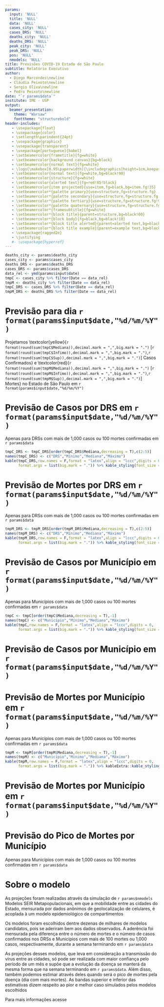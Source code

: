 ```yaml
---
params:
  input: 'NULL'
  title: 'NULL'
  data: 'NULL'
  cases_city: 'NULL'
  cases_DRS: 'NULL'
  deaths_city: 'NULL'
  deaths_DRS: 'NULL'
  peak_city: 'NULL'
  peak_DRS: 'NULL'
  pos: 'NULL'
  nmodels: 'NULL'
title: Previsões COVID-19 Estado de São Paulo
subtitle: Relatório Executivo
author: 
  - Diego Marcondes\newline
  - Cláudia Peixoto\newline
  - Sergio Oliva\newline
  - Pedro Peixoto\newline
date: "`r params$data`"
institute: IME - USP
output: 
  beamer_presentation:
    theme: "Warsaw"
    fonttheme: "structurebold"
header-includes:
   - \usepackage{float}
   - \usepackage{color}
   - \setlength\parindent{24pt}
   - \usepackage{graphicx}
   - \usepackage{transparent}
   - \usepackage[portuguese]{babel}
   - \setbeamercolor{frametitle}{fg=white}
   - \setbeamercolor{background canvas}{bg=black}
   - \setbeamercolor{normal text}{fg=white}
   - \logo{\makebox[0.95\paperwidth]{\includegraphics[height=1cm,keepaspectratio]{logoblack.jpg}\hfill\includegraphics[height=1cm,keepaspectratio]{logo_USP.jpg}}}
   - \setbeamercolor{normal text}{fg=white,bg=black!90}
   - \setbeamercolor{structure}{fg=white}
   - \setbeamercolor{alerted text}{fg=red!85!black}
   - \setbeamercolor{item projected}{use=item,fg=black,bg=item.fg!35}
   - \setbeamercolor*{palette primary}{use=structure,fg=structure.fg}
   - \setbeamercolor*{palette secondary}{use=structure,fg=structure.fg!95!black}
   - \setbeamercolor*{palette tertiary}{use=structure,fg=structure.fg!90!black}
   - \setbeamercolor*{palette quaternary}{use=structure,fg=structure.fg!95!black,bg=black!80}
   - \setbeamercolor*{framesubtitle}{fg=white}
   - \setbeamercolor*{block title}{parent=structure,bg=black!60}
   - \setbeamercolor*{block body}{fg=black,bg=black!10}
   - \setbeamercolor*{block title alerted}{parent=alerted text,bg=black!15}
   - \setbeamercolor*{block title example}{parent=example text,bg=black!15}
   - \usepackage{ragged2e}
   - \justifying
   #- \usepackage{hyperref}
---
```


```r
deaths_city <- params$deaths_city
cases_city <- params$cases_city
deaths_DRS <- params$deaths_DRS
cases_DRS <- params$cases_DRS
data_rel <- ymd(params$input$date)
tmpC <- cases_city %>% filter(Date == data_rel)
tmpM <- deaths_city %>% filter(Date == data_rel)
tmpC_DRS <- cases_DRS %>% filter(Date == data_rel)
tmpM_DRS <- deaths_DRS %>% filter(Date == data_rel)
```

# Previsão para dia `r format(params$input$date,"%d/%m/%Y")`

\noindent Projetamos \textcolor{yellow}{`r format(round(sum(tmpC$Mediana)),decimal.mark = ",",big.mark = ".")` [`r format(round(sum(tmpC$Infimo)),decimal.mark = ",",big.mark = ".")`,`r format(round(sum(tmpC$Sup)),decimal.mark = ",",big.mark = ".")`] Casos Confirmados} e \textcolor{red}{`r format(round(sum(tmpM$Mediana)),decimal.mark = ",",big.mark = ".")` [`r format(round(sum(tmpM$Infimo)),decimal.mark = ",",big.mark = ".")`,`r format(round(sum(tmpM$Sup)),decimal.mark = ",",big.mark = ".")`] Mortes} no Estado de São Paulo em `r format(params$input$date,"%d/%m/%Y")`

\begin{figure}
\centering
\includegraphics[width=\linewidth,height=0.7\textheight]{SP_EPcurve_predicted_`r params$pos`.png}
\end{figure}

# Previsão de Casos por DRS em `r format(params$input$date,"%d/%m/%Y")`
\small Apenas para DRSs com mais de 1,000 casos ou 100 mortes confirmadas em `r params$data`

```r
tmpC_DRS <- tmpC_DRS[order(tmpC_DRS$Mediana,decreasing = T),c(2:5)]
names(tmpC_DRS) <- c("DRS","Mínimo","Mediana","Máximo")
kable(tmpC_DRS,row.names = F,format = "latex",align = "lccc",digits = 0,
      format.args = list(big.mark = ".")) %>% kable_styling(font_size = 10,latex_options = "basic")
```

# Previsão de Mortes por DRS em `r format(params$input$date,"%d/%m/%Y")`
\small Apenas para DRSs com mais de 1,000 casos ou 100 mortes confirmadas em `r params$data`

```r
tmpM_DRS <- tmpM_DRS[order(tmpM_DRS$Mediana,decreasing = T),c(2:5)]
names(tmpM_DRS) <- c("DRS","Mínimo","Mediana","Máximo")
kable(tmpM_DRS,row.names = F,format = "latex",align = "lccc",digits = 0,
      format.args = list(big.mark = ".")) %>% kable_styling(font_size = 10,latex_options = "basic")
```


# Previsão de Casos por Município em `r format(params$input$date,"%d/%m/%Y")`
\small Apenas para Municípios com mais de 1,000 casos ou 100 mortes confirmadas em `r params$data`

```r
tmpC <- tmpC[order(tmpC$Mediana,decreasing = T),-1]
names(tmpC) <- c("Município","Mínimo","Mediana","Máximo")
kable(tmpC,row.names = F,format = "latex",align = "lccc",digits = 0,
      format.args = list(big.mark = ".")) %>% kable_styling(font_size = 8,latex_options = "basic")
```

# Previsão de Casos por Município em `r format(params$input$date,"%d/%m/%Y")`

\begin{figure}
\centering
\includegraphics[width=\linewidth]{casos.png}
\end{figure}


# Previsão de Mortes por Município em `r format(params$input$date,"%d/%m/%Y")`
\small Apenas para Municípios com mais de 1,000 casos ou 100 mortes confirmadas em `r params$data`

```r
tmpM <- tmpM[order(tmpM$Mediana,decreasing = T),-1]
names(tmpM) <- c("Município","Mínimo","Mediana","Máximo")
kable(tmpM,row.names = F,format = "latex",align = "lccc",digits = 0,
      format.args = list(big.mark = ".")) %>% kableExtra::kable_styling(font_size = 8,latex_options = "basic")
```

# Previsão de Mortes por Município em `r format(params$input$date,"%d/%m/%Y")`

\begin{figure}
\centering
\includegraphics[width=\linewidth]{mortes.png}
\end{figure}

# Previsão do Pico de Mortes por Município
\small Apenas para Municípios com mais de 1,000 casos ou 100 mortes confirmadas em `r params$data`

\begin{figure}
\centering
\includegraphics[width=\linewidth]{risk_peak_`r params$pos`.png}
\end{figure}

# Sobre o modelo
\small
\noindent As projeções foram realizadas através da simulação de `r params$nmodels` Modelos SEIR Metapopulacionais, em que a mobilidade entre as cidades do Estado, mensurada por dados anônimos de geolocalização de celulares, é acoplada à um modelo epidemiológico de compartimentos

\noindent Os modelos foram escolhidos dentre dezenas de milhares de modelos candidatos, pois se aderiram bem aos dados observados. A aderência foi mensurada pela diferença entre o número de mortes e o número de casos confirmados nos DRSs e Municípios com mais de 100 mortes ou 1,000 casos, respectivamente, durante a semana terminando em `r params$data`

\noindent As projeções desses modelos, que leva em consideração a transmissão do vírus entre as cidades, só pode ser realizada com maior confiança pelo período de um mês e supõe que a evolução da doença se manterá da mesma forma que na semana terminando em `r params$data`. Além disso, também podemos estimar através deles quando será o pico de mortes pela doença (dia com mais mortes). As bandas superior e inferior das estimativas dizem respeito ao pior e melhor caso simulados pelos modelos escolhidos

\noindent Para mais informações acesse \href{https://www.shiny.ime.usp.br/dmarcondes/seircovid19/}{\textcolor{blue}{https://www.shiny.ime.usp.br/dmarcondes/seircovid19/}}


